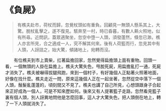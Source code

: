 # 《負屍》

> 有樵夫赴市，荷杖而歸，忽覺杖頭如有重負。回顧見一無頭人懸系其上，大驚。脫杖亂擊之，遂不復見。駭奔至一村，時已昏暮，有數人爇火照地，似有所尋。近問訊，蓋眾適聚坐，忽空中墮一人頭，須發蓬然，倏忽已渺。樵人亦言所見，合之適成一人，究不解其何來。後有人荷籃而行，忽見其中有人頭，人訝詰之，始大驚，傾諸地上，宛轉而沒。

&emsp;&emsp;有位樵夫到市上賣柴，扛著扁擔回家，忽然覺得扁擔頭上面有重物。回頭一看，一個無頭的人掛在扁擔上。樵夫大驚失色，甩脫死屍，用扁擔亂打一通，死屍才消失了。樵夫被嚇得拔腿飛跑，來到一個村子，有好幾個人正點著火照著地面，好像在找什麼。樵夫走近一問，原來這幾個人正在一起坐著，忽然從空中落下一個人頭，鬚髮亂蓬蓬的，頃刻間又不見了。樵夫也講了自己所見，心想頭跟身子合起來正好成為一個人，可是不知來歷如何。後來又有人提著籃子走路，忽然看見籃子裏有個人頭，別人訝異地問他是怎麼回事，這人才大驚失色，把人頭倒在地上，轉了一下人頭就消失了。
